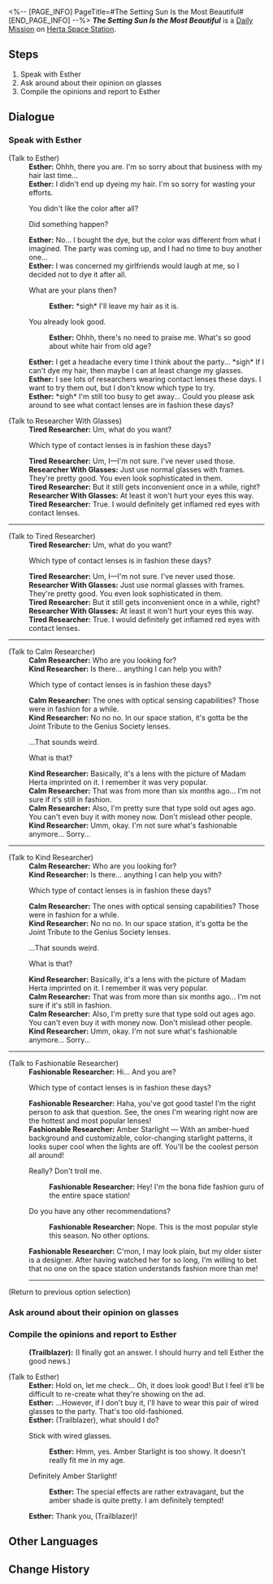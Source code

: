 <%-- [PAGE_INFO]
PageTitle=#The Setting Sun Is the Most Beautiful#
[END_PAGE_INFO] --%>
{{Stub|Dialogue.}}
{{Mission Infobox
|id            = 3000302
|title         = 
|image         = <!--Mission The Setting Sun Is the Most Beautiful.png-->
|type          = Daily
|event_name    = 
|chapter       = 
|requirements  = {{subst:void|<!--Unknown: {"Type":"Manual"}-->}}
|summary       = <!--official mission summary from Fate's Atlas-->
|characters    = Calm Researcher; Esther; Fashionable Researcher; Kind Researcher; Researcher With Glasses; Tired Researcher; Trailblazer
|startLocation = [[Herta Space Station]] - [[Master Control Zone]]
|world         = Herta Space Station
|area          = Master Control Zone
|prev          = 
|next          = 
|rewards       = Credit*5,000
}}
'''''The Setting Sun Is the Most Beautiful''''' is a [[Daily Mission]] on [[Herta Space Station]].

==Steps==
# Speak with Esther
# Ask around about their opinion on glasses
# Compile the opinions and report to Esther

<!--
==Gameplay Notes==

--><!--
==Trial Character==

-->
==Dialogue==
{{Stub Dialogue}}

===Speak with Esther{{subst:void|<!--300030201-->}}===
{{Mission Description|type=daily|location=Master Control Zone|Researcher Esther is having a rough day with her appearance. She's trying to figure out what style of glasses to wear. With your unique perspective on beauty, go and advise Esther!}}
{{Dialogue Start}}

;(Talk to Esther)
:'''Esther:''' Ohhh, there you are. I'm so sorry about that business with my hair last time...
:'''Esther:''' I didn't end up dyeing my hair. I'm so sorry for wasting your efforts.
:{{DIcon|Arrow}} You didn't like the color after all?
:{{DIcon|Arrow}} Did something happen?
:'''Esther:''' No... I bought the dye, but the color was different from what I imagined. The party was coming up, and I had no time to buy another one...
:'''Esther:''' I was concerned my girlfriends would laugh at me, so I decided not to dye it after all.
:{{DIcon|Arrow}} What are your plans then?
::'''Esther:''' *sigh* I'll leave my hair as it is.
:{{DIcon|Arrow}} You already look good.
::'''Esther:''' Ohhh, there's no need to praise me. What's so good about white hair from old age?
:'''Esther:''' I get a headache every time I think about the party... *sigh* If I can't dye my hair, then maybe I can at least change my glasses.
:'''Esther:''' I see lots of researchers wearing contact lenses these days. I want to try them out, but I don't know which type to try.
:'''Esther:''' *sigh* I'm still too busy to get away... Could you please ask around to see what contact lenses are in fashion these days?

;(Talk to Researcher With Glasses)
:'''Tired Researcher:''' Um, what do you want?
:{{DIcon|Arrow}} Which type of contact lenses is in fashion these days?
:'''Tired Researcher:''' Um, I&mdash;I'm not sure. I've never used those.
:'''Researcher With Glasses:''' Just use normal glasses with frames. They're pretty good. You even look sophisticated in them.
:'''Tired Researcher:''' But it still gets inconvenient once in a while, right?
:'''Researcher With Glasses:''' At least it won't hurt your eyes this way.
:'''Tired Researcher:''' True. I would definitely get inflamed red eyes with contact lenses.
----

;(Talk to Tired Researcher)
:'''Tired Researcher:''' Um, what do you want?
:{{DIcon|Arrow}} Which type of contact lenses is in fashion these days?
:'''Tired Researcher:''' Um, I&mdash;I'm not sure. I've never used those.
:'''Researcher With Glasses:''' Just use normal glasses with frames. They're pretty good. You even look sophisticated in them.
:'''Tired Researcher:''' But it still gets inconvenient once in a while, right?
:'''Researcher With Glasses:''' At least it won't hurt your eyes this way.
:'''Tired Researcher:''' True. I would definitely get inflamed red eyes with contact lenses.
----

;(Talk to Calm Researcher)
:'''Calm Researcher:''' Who are you looking for?
:'''Kind Researcher:''' Is there... anything I can help you with?
:{{DIcon|Arrow}} Which type of contact lenses is in fashion these days?
:'''Calm Researcher:''' The ones with optical sensing capabilities? Those were in fashion for a while.
:'''Kind Researcher:''' No no no. In our space station, it's gotta be the Joint Tribute to the Genius Society lenses.
:{{DIcon|Arrow}} ...That sounds weird.
:{{DIcon|Arrow}} What is that?
:'''Kind Researcher:''' Basically, it's a lens with the picture of Madam Herta imprinted on it. I remember it was very popular.
:'''Calm Researcher:''' That was from more than six months ago... I'm not sure if it's still in fashion.
:'''Calm Researcher:''' Also, I'm pretty sure that type sold out ages ago. You can't even buy it with money now. Don't mislead other people.
:'''Kind Researcher:''' Umm, okay. I'm not sure what's fashionable anymore... Sorry...
----

;(Talk to Kind Researcher)
:'''Calm Researcher:''' Who are you looking for?
:'''Kind Researcher:''' Is there... anything I can help you with?
:{{DIcon|Arrow}} Which type of contact lenses is in fashion these days?
:'''Calm Researcher:''' The ones with optical sensing capabilities? Those were in fashion for a while.
:'''Kind Researcher:''' No no no. In our space station, it's gotta be the Joint Tribute to the Genius Society lenses.
:{{DIcon|Arrow}} ...That sounds weird.
:{{DIcon|Arrow}} What is that?
:'''Kind Researcher:''' Basically, it's a lens with the picture of Madam Herta imprinted on it. I remember it was very popular.
:'''Calm Researcher:''' That was from more than six months ago... I'm not sure if it's still in fashion.
:'''Calm Researcher:''' Also, I'm pretty sure that type sold out ages ago. You can't even buy it with money now. Don't mislead other people.
:'''Kind Researcher:''' Umm, okay. I'm not sure what's fashionable anymore... Sorry...
----

;(Talk to Fashionable Researcher)
:'''Fashionable Researcher:''' Hi... And you are?
:{{DIcon|Arrow}} Which type of contact lenses is in fashion these days?
:'''Fashionable Researcher:''' Haha, you've got good taste! I'm the right person to ask that question. See, the ones I'm wearing right now are the hottest and most popular lenses!
:'''Fashionable Researcher:''' Amber Starlight &mdash; With an amber-hued background and customizable, color-changing starlight patterns, it looks super cool when the lights are off. You'll be the coolest person all around!
:{{DIcon|Arrow}} Really? Don't troll me.
::'''Fashionable Researcher:''' Hey! I'm the bona fide fashion guru of the entire space station!
:{{DIcon|Arrow}} Do you have any other recommendations?
::'''Fashionable Researcher:''' Nope. This is the most popular style this season. No other options.
:'''Fashionable Researcher:''' C'mon, I may look plain, but my older sister is a designer. After having watched her for so long, I'm willing to bet that no one on the space station understands fashion more than me!
:----
;(Return to previous option selection)
{{Dialogue End}}

===Ask around about their opinion on glasses{{subst:void|<!--300030204-->}}===
{{Dialogue Start}}
{{Dialogue End}}

===Compile the opinions and report to Esther{{subst:void|<!--300030205-->}}===
{{Dialogue Start}}
:'''(Trailblazer):''' (I finally got an answer. I should hurry and tell Esther the good news.)

;(Talk to Esther)
:'''Esther:''' Hold on, let me check... Oh, it does look good! But I feel it'll be difficult to re-create what they're showing on the ad.
:'''Esther:''' ...However, if I don't buy it, I'll have to wear this pair of wired glasses to the party. That's too old-fashioned.
:'''Esther:''' (Trailblazer), what should I do?
:{{DIcon|Arrow}} Stick with wired glasses.
::'''Esther:''' Hmm, yes. Amber Starlight is too showy. It doesn't really fit me in my age.
:{{DIcon|Arrow}} Definitely Amber Starlight!
::'''Esther:''' The special effects are rather extravagant, but the amber shade is quite pretty. I am definitely tempted!
:'''Esther:''' Thank you, (Trailblazer)!
{{Dialogue End}}

==Other Languages==
{{Other Languages
|en   = The Setting Sun Is the Most Beautiful
|zhs  = 最美不过夕阳红
|zht  = 最美不過夕陽紅
|ja   = 夕陽の紅ほど美しき
|ko   = 붉은 석양이 가장 아름답다
|es   = El sol del ocaso es el más hermoso
|fr   = Beauté crépusculaire
|ru   = Красивый закат
|th   = อาทิตย์อัสดงงดงามเหนือสิ่งใด
|vi   = Ánh Tà Dương Xinh Đẹp
|de   = Die untergehende Sonne ist die Schönste
|id   = Matahari Terbenam adalah yang Terindah
|pt   = O Pôr do Sol é o Mais Bonito
}}

==Change History==
{{Change History|1.0}}
